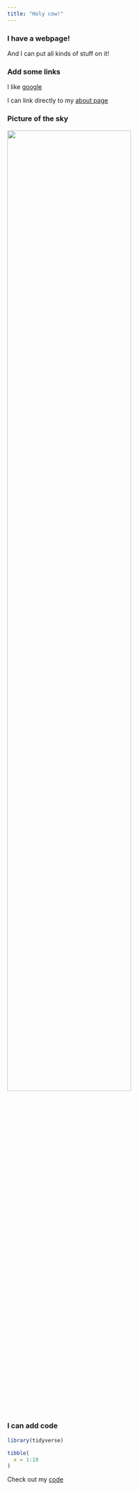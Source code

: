 ```yaml
---
title: "Holy cow!"
---
```


### I have a webpage!

And I can put all kinds of stuff on it!

### Add some links

I like [google](https://www.google.com/)

I can link directly to my [about page](about.html)

### Picture of the sky
<img src="pic.png" style="width:75%">

### I can add code
```r
library(tidyverse)

tibble(
  x = 1:10
)
```
Check out my [code](code.html)
